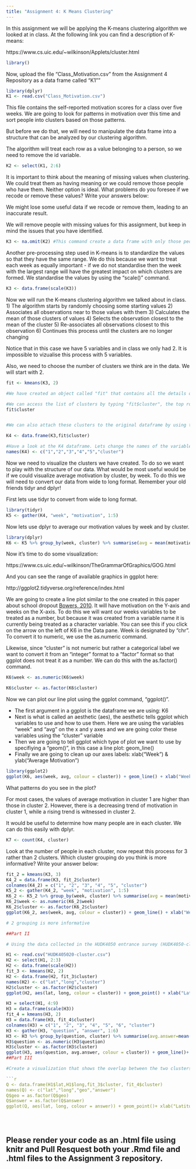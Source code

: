 ```yaml
---
title: "Assignment 4: K Means Clustering"
---
```


In this assignment we will be applying the K-means clustering algorithm we looked at in class. At the following link you can find a description of K-means:

https://www.cs.uic.edu/~wilkinson/Applets/cluster.html


```r
library()

```

Now, upload the file "Class_Motivation.csv" from the Assignment 4 Repository as a data frame called "K1""
```r
library(dplyr)
K1 <- read.csv("Class_Motivation.csv")

```

This file contains the self-reported motivation scores for a class over five weeks. We are going to look for patterns in motivation over this time and sort people into clusters based on those patterns.

But before we do that, we will need to manipulate the data frame into a structure that can be analyzed by our clustering algorithm.

The algorithm will treat each row as a value belonging to a person, so we need to remove the id variable.

```r

K2 <- select(K1, 2:6)

```

It is important to think about the meaning of missing values when clustering. We could treat them as having meaning or we could remove those people who have them. Neither option is ideal. What problems do you foresee if we recode or remove these values? Write your answers below:

We might lose some useful data if we recode or remove them, leading to an inaccurate result. 


We will remove people with missing values for this assignment, but keep in mind the issues that you have identified.


```r

K3 <- na.omit(K2) #This command create a data frame with only those people with no missing values. It "omits" all rows with missing values, also known as a "listwise deletion". EG - It runs down the list deleting rows as it goes.

```

Another pre-processing step used in K-means is to standardize the values so that they have the same range. We do this because we want to treat each week as equally important - if we do not standardise then the week with the largest range will have the greatest impact on which clusters are formed. We standardise the values by using the "scale()" command.

```r

K3 <- data.frame(scale(K3))

```


Now we will run the K-means clustering algorithm we talked about in class. 
1) The algorithm starts by randomly choosing some starting values 
2) Associates all observations near to those values with them
3) Calculates the mean of those clusters of values
4) Selects the observation closest to the mean of the cluster
5) Re-associates all observations closest to this observation
6) Continues this process until the clusters are no longer changing

Notice that in this case we have 5 variables and in class we only had 2. It is impossible to vizualise this process with 5 variables.

Also, we need to choose the number of clusters we think are in the data. We will start with 2.

```r

fit <- kmeans(K3, 2)

#We have created an object called "fit" that contains all the details of our clustering including which observations belong to each cluster.

#We can access the list of clusters by typing "fit$cluster", the top row corresponds to the original order the rows were in. Notice we have deleted some rows.
fit$cluster


#We can also attach these clusters to the original dataframe by using the "data.frame" command to create a new data frame called K4.

K4 <- data.frame(K3,fit$cluster)

#Have a look at the K4 dataframe. Lets change the names of the variables to make it more convenient with the names() command.
names(K4) <- c("1","2","3","4","5","cluster")

```

Now we need to visualize the clusters we have created. To do so we want to play with the structure of our data. What would be most useful would be if we could visualize average motivation by cluster, by week. To do this we will need to convert our data from wide to long format. Remember your old friends tidyr and dplyr!

First lets use tidyr to convert from wide to long format.
```r
library(tidyr)
K5 <- gather(K4, "week", "motivation", 1:5)
```

Now lets use dplyr to average our motivation values by week and by cluster.

```r
library(dplyr)
K6 <- K5 %>% group_by(week, cluster) %>% summarise(avg = mean(motivation))

```

Now it's time to do some visualization: 

https://www.cs.uic.edu/~wilkinson/TheGrammarOfGraphics/GOG.html

And you can see the range of available graphics in ggplot here:

http://ggplot2.tidyverse.org/reference/index.html

We are going to create a line plot similar to the one created in this paper about school dropout [Bowers, 2010](http://pareonline.net/pdf/v15n7.pdf). It will have motivation on the Y-axis and weeks on the X-axis. To do this we will want our weeks variables to be treated as a number, but because it was created from a variable name it is currently being treated as a character variable. You can see this if you click on the arrow on the left of K6 in the Data pane. Week is designated by "chr". To convert it to numeric, we use the as.numeric command. 

Likewise, since "cluster" is not numeric but rather a categorical label we want to convert it from an "integer" format to a "factor" format so that ggplot does not treat it as a number. We can do this with the as.factor() command.

```r

K6$week <- as.numeric(K6$week)

K6$cluster <- as.factor(K6$cluster)

```

Now we can plot our line plot using the ggplot command, "ggplot()".

- The first argument in a ggplot is the dataframe we are using: K6
- Next is what is called an aesthetic (aes), the aesthetic tells ggplot which variables to use and how to use them. Here we are using the variables "week" and "avg" on the x and y axes and we are going color these variables using the "cluster" variable
- Then we are going to tell ggplot which type of plot we want to use by specifiying a "geom()", in this case a line plot: geom_line()
- Finally we are going to clean up our axes labels: xlab("Week") & ylab("Average Motivation")

```r
library(ggplot2)
ggplot(K6, aes(week, avg, colour = cluster)) + geom_line() + xlab("Week") + ylab("Average Motivation")

```

What patterns do you see in the plot?


For most cases, the values of average motivation in cluster 1 are higher than those in cluster 2. However, there is a decreasing trend of motivation in cluster 1, while a rising trend is witnessed in cluster 2.


It would be useful to determine how many people are in each cluster. We can do this easily with dplyr.

```r
K7 <- count(K4, cluster)
```

Look at the number of people in each cluster, now repeat this process for 3 rather than 2 clusters. Which cluster grouping do you think is more informative? Write your answer below:
```r
fit_2 = kmeans(K3, 3)
K4_2 = data.frame(K3, fit_2$cluster)
colnames(K4_2) = c("1", "2", "3", "4", "5", "cluster")
K5_2 <- gather(K4_2, "week", "motivation", 1:5)
K6_2 <- K5_2 %>% group_by(week, cluster) %>% summarise(avg = mean(motivation))
K6_2$week <- as.numeric(K6_2$week)
K6_2$cluster <- as.factor(K6_2$cluster)
ggplot(K6_2, aes(week, avg, colour = cluster)) + geom_line() + xlab("Week") + ylab("Average Motivation")

# 2 grouping is more informative

##Part II

# Using the data collected in the HUDK4050 entrance survey (HUDK4050-cluster.csv) use K-means to cluster the students first according location (lat/long) and then according to their answers to the questions, each student should belong to two clusters.

H1 <- read.csv("HUDK405020-cluster.csv")
H2 <- select(H1, 2:3)
H2 <- data.frame(scale(H2))
fit_3 <- kmeans(H2, 2)
H2 <- data.frame(H2, fit_3$cluster)
names(H2) <- c("lat","long","cluster")
H2$cluster <- as.factor(H2$cluster)
ggplot(H2, aes(lat, long, colour = cluster)) + geom_point() + xlab("Latitude") + ylab("Longitude")

H3 = select(H1, 4:9)
H3 = data.frame(scale(H3))
fit_4 = kmeans(H3, 2)
H3 = data.frame(H3, fit_4$cluster)
colnames(H3) = c("1", "2", "3", "4", "5", "6", "cluster")
H3 <- gather(H3, "question", "answer", 1:6)
H3 <- H3 %>% group_by(question, cluster) %>% summarise(avg.answer=mean(answer))
H3$question <- as.numeric(H3$question)
H3$cluster <- as.factor(H3$cluster)
ggplot(H3, aes(question, avg.answer, colour = cluster)) + geom_line()+ xlab("Question") + ylab("Average Answer")
##Part III

#Create a visualization that shows the overlap between the two clusters each student belongs to in Part II. IE - Are there geographical patterns that correspond to the answers? 

```r
Q <- data.frame(H1$lat,H1$long,fit_3$cluster, fit_4$cluster)
names(Q) <- c("lat","long","geo","answer")
Q$geo = as.factor(Q$geo)
Q$answer = as.factor(Q$answer)
ggplot(Q, aes(lat, long, colour = answer)) + geom_point()+ xlab("Latitude") + ylab("Longitude")





```


## Please render your code as an .html file using knitr and Pull Resquest both your .Rmd file and .html files to the Assignment 3 repository.

